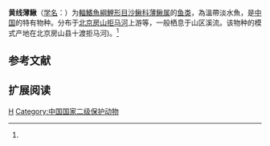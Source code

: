 {{Speciesbox 
| genus = Leptobotia
| species = flavolineata
| status = NE
| status_system = IUCN3.1
| authority = Wang, 1981<ref name='id6453'>{{cite web| url =http://www.bioinfo.cn/db05/BjdwSpecies.php?action=view&id=6453| title =黄线薄鳅| work =中国动物物种编目数据库| publisher =中国科学院微生物研究所| author =中国科学院动物研究所| accessdate =2009-04-11| deadurl =yes| archiveurl =https://web.archive.org/web/20160305050103/http://www.bioinfo.cn/db05/BjdwSpecies.php?action=view&id=6453| archivedate =2016-03-05}}</ref>
}}

'''黄线薄鳅'''（[[学名|学名]]：{{lang|la|''Leptobotia flavolineata''}}）为[[輻鰭魚綱|輻鰭魚綱]][[鯉形目|鯉形目]][[沙鳅科|沙鳅科]][[薄鳅属|薄鳅属]]的[[鱼类|鱼类]]，為溫帶淡水魚，是[[中国|中国]]的特有物种。分布于[[北京|北京]][[房山|房山]][[拒马河|拒马河]]上游等，一般栖息于山区溪流。该物种的模式产地在北京房山县十渡拒马河)。<ref name='id6453'/>

== 参考文献 ==
{{reflist}}

== 扩展阅读 ==
{{refbegin}}
{{wikispecies-inline|Leptobotia flavolineata|黄线薄鳅}}
{{refend}}
{{Taxonbar|from=Q5706338}}

[[Category:薄鳅属|H]]
[[Category:中国国家二级保护动物|Category:中国国家二级保护动物]]